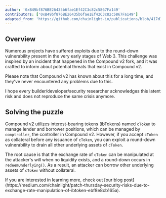 ```yaml
---
author: '0xB49bf876BE26435b6fae1Ef42C3c82c5867Fa149'
contributors: ['0xB49bf876BE26435b6fae1Ef42C3c82c5867Fa149']
adapted_from: 'https://github.com/chainlight-io/publications/blob/417d1475d3b7057db6e0da2cbaba6104576f3d20/ctf-writeups/curta-cup/LatentRisk/writeup.md'
---
```


## Overview

Numerous projects have suffered exploits due to the round-down vulnerability present in the very early stages of Web 3. This challenge was inspired by an incident that happened in the Compound v2 fork, and it was crafted to inform about potential threats that exist in Compound v2.

<Callout>
  Please note that Compound v2 has known about this for a long time, and they've never encountered
  any problems due to this.
</Callout>

I hope every builder/developer/security researcher acknowledges this latent risk and does not reproduce the same crisis anymore.

## Solving the puzzle

Compound v2 utilizes interest-bearing tokens (ibTokens) named `cToken` to manage lender and borrower positions, which can be managed by `comptroller`, the controller in Compound v2. However, if you accept `cToken` as collateral before any issuance of `cToken`, you can exploit a round-down vulnerability to drain all other underlying assets of `cToken`.

The root cause is that the exchange rate of `cToken` can be manipulated at the attacker's will when no liquidity exists, and a round-down occurs in `redeemUnderlying()`. As a result, an attacker can borrow other underlying assets of `cToken` without collateral.

<Callout>
  If you are interested in learning more, check out [our blog
  post](https://medium.com/chainlight/patch-thursday-security-risks-due-to-exchange-rate-manipulation-of-ibtoken-ebf8e8cb165a).
</Callout>
